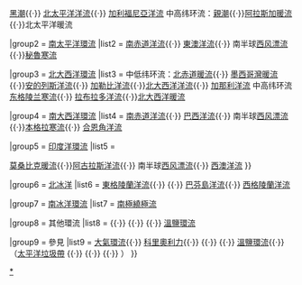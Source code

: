 {{Navbox
|name  = 洋流
|state = {{{state|autocollapse}}}
|title = 世界[[洋流|洋流和環流]]
|style = width: 100%
|image  = [[File:Corrientes-oceanicas.png|320px|Major oceanic gyres]]

|group1 = [[北太平洋環流]]
|list1  = 中低纬环流：[[北赤道暖流]]{{·}} [[黑潮]]{{·}}  [[北太平洋洋流]]{{·}} [[加利福尼亞洋流]]  中高纬环流：[[親潮]]{{·}}[[阿拉斯加暖流]]{{·}}北太平洋暖流

|group2 = [[南太平洋環流]]
|list2  = [[南赤道洋流]]{{·}} [[東澳洋流]]{{·}} 南半球[[西风漂流]]{{·}}[[秘魯寒流]]

|group3 = [[北大西洋環流]]
|list3  = 中低纬环流：[[北赤道暖流]]{{·}} [[墨西哥灣暖流]]{{·}}[[安的列斯洋流]]{{·}}  [[加勒比洋流]]{{·}}[[北大西洋洋流]]{{·}} [[加那利洋流]] 中高纬环流 [[东格陵兰寒流]]{{·}} [[拉布拉多洋流]]{{·}}[[北大西洋暖流]]

|group4 = [[南大西洋環流]]
|list4  = [[南赤道洋流]]{{·}} [[巴西洋流]]{{·}} 南半球[[西风漂流]]{{·}}[[本格拉寒流]]{{·}} [[合恩角洋流]]

|group5 = [[印度洋環流]]
|list5 =  

{{Navbox subgroup
|group1 = 北印度洋环流
|list1 = [[北印度洋环流]]

|group2 = 南印度洋环流
|list2  = [[南赤道洋流]]{{·}} [[莫桑比克暖流]]{{·}}[[阿古拉斯洋流]]{{·}} 南半球[[西风漂流]]{{·}} [[西澳洋流]]
}}

|group6 = [[北冰洋]]
|list6  = [[東格陵蘭洋流]]{{·}} {{link-en|挪威洋流|Norwegian Current}}{{·}} [[巴芬島洋流]]{{·}} [[西格陵蘭洋流]]

|group7 = [[南極繞極流|南冰洋環流]]
|list7  = [[南極繞極流]]

|group8 = 其他環流
|list8  = {{link-en|貝弗德環流|Beaufort Gyre}}{{·}} {{link-en|羅斯環流|Ross Gyre}}{{·}} {{link-en|威德爾環流|Weddell Gyre}}{{·}} [[溫鹽環流]]

|group9 = 參見
|list9  = [[大氣環流]]{{·}} [[科里奧利力]]{{·}} {{link-en|埃克曼運輸|Ekman transport}}{{·}} {{link-en|邊界洋流|Boundary current}}{{·}} [[溫鹽環流]]{{·}} {{link-en|海洋垃圾带|Garbage patch}} （[[太平洋垃圾帶]] {{·}} {{link-en|印度洋垃圾帶|Indian Ocean garbage patch}} {{·}} {{link-en|北大西洋垃圾帶|North Atlantic garbage patch}} {{·}} {{link-en|南太平洋垃圾帶|South Pacific garbage patch}}）
}}<noinclude>




[[Category:洋流|*]]
[[Category:海洋模板|{{PAGENAME}}]]
</noinclude>